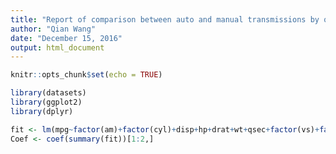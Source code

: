 ```yaml
---
title: "Report of comparison between auto and manual transmissions by quantifying MPG"
author: "Qian Wang"
date: "December 15, 2016"
output: html_document
---
```


```r
knitr::opts_chunk$set(echo = TRUE)
```

```r
library(datasets)
library(ggplot2)
library(dplyr)
```


```r
fit <- lm(mpg~factor(am)+factor(cyl)+disp+hp+drat+wt+qsec+factor(vs)+factor(gear)+factor(carb), data = mtcars)
Coef <- coef(summary(fit))[1:2,]
```
```r

```
